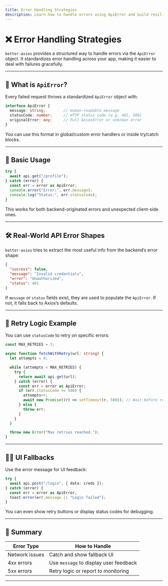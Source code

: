 ```yaml
---
title: Error Handling Strategies
description: Learn how to handle errors using ApiError and build resilient UI.
---
```


# ❌ Error Handling Strategies

`better-axios` provides a structured way to handle errors via the `ApiError` object. It standardizes error handling across your app, making it easier to deal with failures gracefully.

---

## 🧱 What is `ApiError`?

Every failed request throws a standardized `ApiError` object with:

```ts
interface ApiError {
  message: string;        // Human-readable message
  statusCode: number;     // HTTP status code (e.g. 401, 500)
  originalError: any;     // Full AxiosError or unknown error
}
````

You can use this format in global/custom error handlers or inside try/catch blocks.

---

## 🧪 Basic Usage

```ts
try {
  await api.get("/profile");
} catch (error) {
  const err = error as ApiError;
  console.error("Error:", err.message);
  console.log("Status:", err.statusCode);
}
```

This works for both backend-originated errors and unexpected client-side ones.

---

## 🛠️ Real-World API Error Shapes

`better-axios` tries to extract the most useful info from the backend’s error shape:

```json
{
  "success": false,
  "message": "Invalid credentials",
  "error": "Unauthorized",
  "status": 401
}
```

If `message` or `status` fields exist, they are used to populate the `ApiError`. If not, it falls back to Axios’s defaults.

---

## 🔁 Retry Logic Example

You can use `statusCode` to retry on specific errors:

```ts
const MAX_RETRIES = 3;

async function fetchWithRetry(url: string) {
  let attempts = 0;

  while (attempts < MAX_RETRIES) {
    try {
      return await api.get(url);
    } catch (error) {
      const err = error as ApiError;
      if (err.statusCode >= 500) {
        attempts++;
        await new Promise((r) => setTimeout(r, 500)); // Wait before retry
      } else {
        throw err;
      }
    }
  }

  throw new Error("Max retries reached.");
}
```

---

## 🧑‍💻 UI Fallbacks

Use the error message for UI feedback:

```ts
try {
  await api.post("/login", { data: creds });
} catch (error) {
  const err = error as ApiError;
  toast.error(err.message || "Login failed");
}
```

You can even show retry buttons or display status codes for debugging.

---

## 📌 Summary

| Error Type     | How to Handle                          |
| -------------- | -------------------------------------- |
| Network issues | Catch and show fallback UI             |
| 4xx errors     | Use `message` to display user feedback |
| 5xx errors     | Retry logic or report to monitoring    |

---

